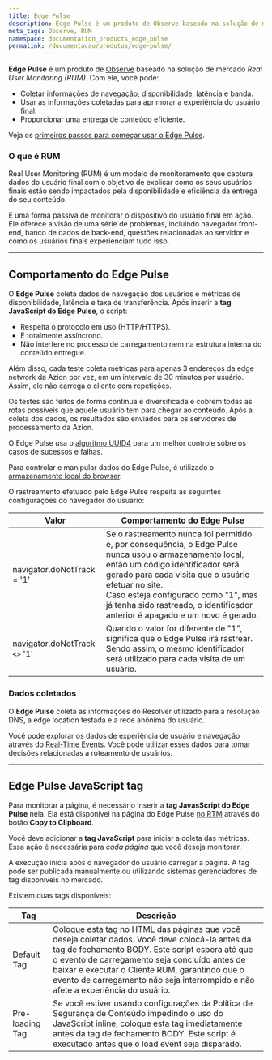 ```yaml
---
title: Edge Pulse
description: Edge Pulse é um produto de Observe baseado na solução de mercado Real User Monitor (RUM).
meta_tags: Observe, RUM
namespace: documentation_products_edge_pulse
permalink: /documentacao/produtos/edge-pulse/
---
```


**Edge Pulse** é um produto de [Observe](/pt-br/documentacao/produtos/observe/) baseado na solução de mercado *Real User Monitoring (RUM)*. Com ele, você pode:

- Coletar informações de navegação, disponibilidade, latência e banda.
- Usar as informações coletadas para aprimorar a experiência do usuário final.
- Proporcionar uma entrega de conteúdo eficiente.

Veja os [primeiros passos para começar usar o Edge Pulse](/pt-br/documentacao/produtos/edge-pulse/primeiros-passos/).

### O que é RUM

Real User Monitoring (RUM) é um modelo de monitoramento que captura dados do usuário final com o objetivo de explicar como os seus usuários finais estão sendo impactados pela disponibilidade e eficiência da entrega do seu conteúdo.

É uma forma passiva de monitorar o dispositivo do usuário final em ação. Ele oferece a visão de uma série de problemas, incluindo navegador front-end, banco de dados de back-end, questões relacionadas ao servidor e como os usuários finais experienciam tudo isso.

---

## Comportamento do Edge Pulse

O **Edge Pulse** coleta dados de navegação dos usuários e métricas de disponibilidade, latência e taxa de transferência. Após inserir a **tag JavaScript do Edge Pulse**, o script:

- Respeita o protocolo em uso (HTTP/HTTPS).
- É totalmente assíncrono.
- Não interfere no processo de carregamento nem na estrutura interna do conteúdo entregue.

Além disso, cada teste coleta métricas para apenas 3 endereços da edge network da Azion por vez, em um intervalo de 30 minutos por usuário. Assim, ele não carrega o cliente com repetições.

Os testes são feitos de forma contínua e diversificada e cobrem todas as rotas possíveis que aquele usuário tem para chegar ao conteúdo. Após a coleta dos dados, os resultados são enviados para os servidores de processamento da Azion.

O Edge Pulse usa o [algoritmo UUID4](https://en.wikipedia.org/wiki/Universally_unique_identifier) para um melhor controle sobre os casos de sucessos e falhas.

Para controlar e manipular dados do Edge Pulse, é utilizado o [armazenamento local do browser](https://developer.mozilla.org/pt-BR/docs/Web/API/Window/Window.localStorage).

O rastreamento efetuado pelo Edge Pulse respeita as seguintes configurações do navegador do usuário:

| Valor | Comportamento do Edge Pulse |
| ----- | --------------------------- |
| navigator.doNotTrack = '1' | Se o rastreamento nunca foi permitido e, por consequência, o Edge Pulse nunca usou o armazenamento local, então um código identificador será gerado para cada visita que o usuário efetuar no site.<br /> Caso esteja configurado como "1", mas já tenha sido rastreado, o identificador anterior é apagado e um novo é gerado. |
| navigator.doNotTrack `<>` '1' | Quando o valor for diferente de "1", significa que o Edge Pulse irá rastrear. Sendo assim, o mesmo identificador será utilizado para cada visita de um usuário. |

### Dados coletados

O **Edge Pulse** coleta as informações do Resolver utilizado para a resolução DNS, a edge location testada e a rede anônima do usuário.

Você pode explorar os dados de experiência de usuário e navegação através do⁠ [Real-Time Events](/pt-br/documentacao/produtos/real-time-events/). Você pode utilizar esses dados para tomar decisões relacionadas a roteamento de usuários.

---

## Edge Pulse JavaScript tag

Para monitorar a página, é necessário inserir a **tag JavasScript do Edge Pulse** nela. Ela está disponível na página do Edge Pulse [no RTM](https://manager.azion.com/) através do botão **Copy to Clipboard**.

Você deve adicionar a **tag JavaScript** para iniciar a coleta das métricas. Essa ação é necessária para *cada página* que você deseja monitorar.

A execução inicia após o navegador do usuário carregar a página. A tag pode ser publicada manualmente ou utilizando sistemas gerenciadores de tag disponíveis no mercado.

Existem duas tags disponíveis:

| Tag | Descrição |
| --------------- | ------------------------------------------------------------ |
| Default Tag | Coloque esta tag no HTML das páginas que você deseja coletar dados. Você deve colocá-la antes da tag de fechamento BODY. Este script espera até que o evento de carregamento seja concluído antes de baixar e executar o Cliente RUM, garantindo que o evento de carregamento não seja interrompido e não afete a experiência do usuário. |
| Pre-loading Tag | Se você estiver usando configurações da Política de Segurança de Conteúdo impedindo o uso do JavaScript inline, coloque esta tag imediatamente antes da tag de fechamento BODY. Este script é executado antes que o load event seja disparado. |
